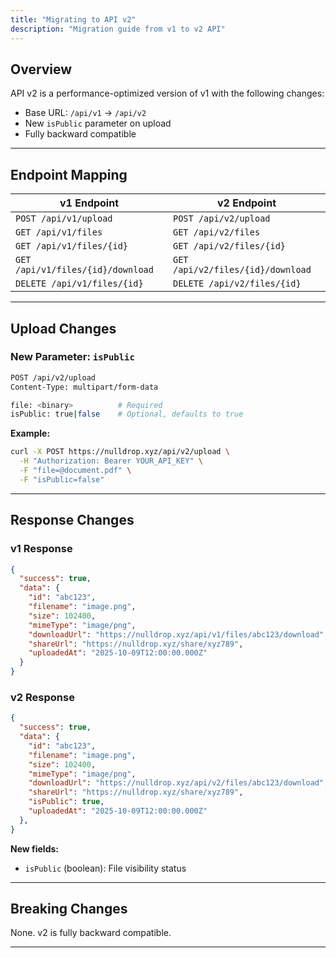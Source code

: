 ```yaml
---
title: "Migrating to API v2"
description: "Migration guide from v1 to v2 API"
---
```


## Overview

API v2 is a performance-optimized version of v1 with the following changes:

- Base URL: `/api/v1` → `/api/v2`
- New `isPublic` parameter on upload
- Fully backward compatible

---

## Endpoint Mapping

| v1 Endpoint                       | v2 Endpoint                       |
| --------------------------------- | --------------------------------- |
| `POST /api/v1/upload`             | `POST /api/v2/upload`             |
| `GET /api/v1/files`               | `GET /api/v2/files`               |
| `GET /api/v1/files/{id}`          | `GET /api/v2/files/{id}`          |
| `GET /api/v1/files/{id}/download` | `GET /api/v2/files/{id}/download` |
| `DELETE /api/v1/files/{id}`       | `DELETE /api/v2/files/{id}`       |

---

## Upload Changes

### New Parameter: `isPublic`

```bash
POST /api/v2/upload
Content-Type: multipart/form-data

file: <binary>          # Required
isPublic: true|false    # Optional, defaults to true
```

**Example:**

```bash
curl -X POST https://nulldrop.xyz/api/v2/upload \
  -H "Authorization: Bearer YOUR_API_KEY" \
  -F "file=@document.pdf" \
  -F "isPublic=false"
```

---

## Response Changes

### v1 Response

```json
{
  "success": true,
  "data": {
    "id": "abc123",
    "filename": "image.png",
    "size": 102400,
    "mimeType": "image/png",
    "downloadUrl": "https://nulldrop.xyz/api/v1/files/abc123/download",
    "shareUrl": "https://nulldrop.xyz/share/xyz789",
    "uploadedAt": "2025-10-09T12:00:00.000Z"
  }
}
```

### v2 Response

```json
{
  "success": true,
  "data": {
    "id": "abc123",
    "filename": "image.png",
    "size": 102400,
    "mimeType": "image/png",
    "downloadUrl": "https://nulldrop.xyz/api/v2/files/abc123/download",
    "shareUrl": "https://nulldrop.xyz/share/xyz789",
    "isPublic": true,
    "uploadedAt": "2025-10-09T12:00:00.000Z"
  },
}
```

**New fields:**

- `isPublic` (boolean): File visibility status

---

## Breaking Changes

None. v2 is fully backward compatible.

---